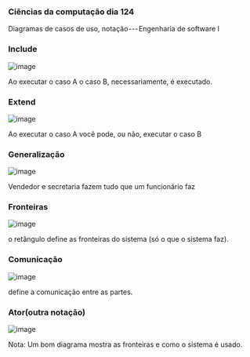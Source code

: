 




### Ciências da computação dia 124

Diagramas de casos de uso, notação --- Engenharia de software I

### Include

![image](https://cdn-images-1.medium.com/max/800/1*uK4grmkGqx09T03pT7wGhA.png)

Ao executar o caso A o caso B, necessariamente, é executado.








### Extend

![image](https://cdn-images-1.medium.com/max/800/1*J6gcYSRuAI9gqDmI_qrahg.png)

Ao executar o caso A você pode, ou não, executar o caso B








### Generalização

![image](https://cdn-images-1.medium.com/max/800/1*_YSjxZpskECbEvraSx67MA.png)

Vendedor e secretaria fazem tudo que um funcionário faz








### Fronteiras

![image](https://cdn-images-1.medium.com/max/800/1*KHH3E4h1fvrG1EA2uCSUbQ.png)

o retângulo define as fronteiras do sistema (só o que o sistema faz).








### Comunicação

![image](https://cdn-images-1.medium.com/max/800/1*5ZV4KPHVpjNYfctW64FUbA.png)

define a comunicação entre as partes.








### Ator(outra notação)

![image](https://cdn-images-1.medium.com/max/800/1*NlpAKh4-ihovnk0I40DLgA.png)








Nota: Um bom diagrama mostra as fronteiras e como o sistema é usado.


